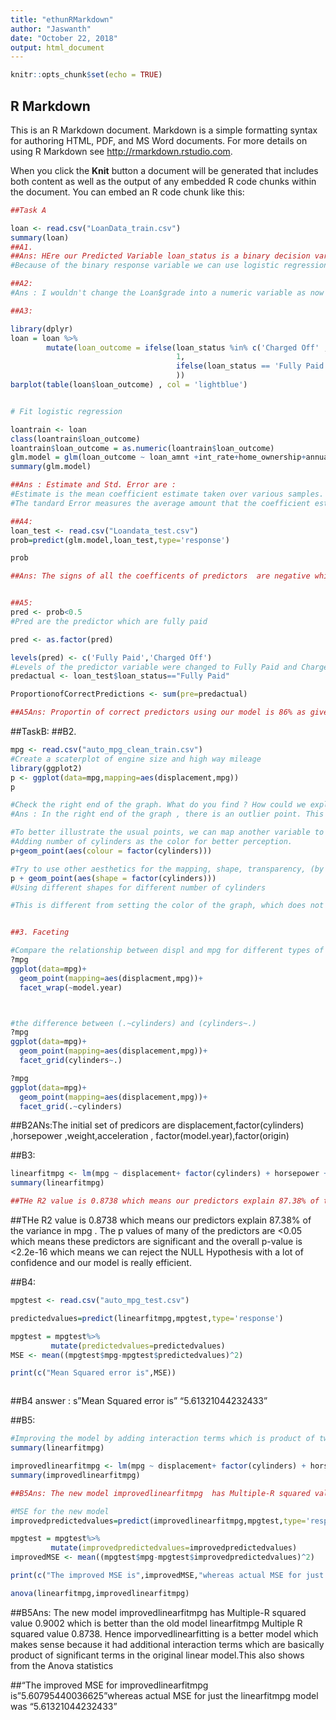 ```yaml
---
title: "ethunRMarkdown"
author: "Jaswanth"
date: "October 22, 2018"
output: html_document
---
```


```r
knitr::opts_chunk$set(echo = TRUE)
```

## R Markdown

This is an R Markdown document. Markdown is a simple formatting syntax for authoring HTML, PDF, and MS Word documents. For more details on using R Markdown see <http://rmarkdown.rstudio.com>.

When you click the **Knit** button a document will be generated that includes both content as well as the output of any embedded R code chunks within the document. You can embed an R code chunk like this:

```r
##Task A 

loan <- read.csv("LoanData_train.csv")
summary(loan)
##A1.
##Ans: HEre our Predicted Variable loan_status is a binary decision variable  which can take the values "Fully Paid" or "Charged Off"
#Because of the binary response variable we can use logistic regression. Rather than modelling the response Y directly, logistic regression models the probability that Y belongs to a particular category, in our case the probability of a non-performing loan. Also from summary we see that the predictor variables are varying a lot and a logit transform would normalize the variable to a smaller range . 

##A2:
#Ans : I wouldn't change the Loan$grade into a numeric variable as now , if we are modelling it would take into acccount different grades as different variables like gradeB,gradeC,gradeD ... and we can get the significance of each of these grades . We can know which particular grade of employee is more significant for loan_status based on the probability. Hence keeeping it as is a Numeric variable

##A3:

library(dplyr)
loan = loan %>%
        mutate(loan_outcome = ifelse(loan_status %in% c('Charged Off' , 'Default') , 
                                     1, 
                                     ifelse(loan_status == 'Fully Paid' , 0 , 'No info')
                                     ))
barplot(table(loan$loan_outcome) , col = 'lightblue')


# Fit logistic regression

loantrain <- loan
class(loantrain$loan_outcome)
loantrain$loan_outcome = as.numeric(loantrain$loan_outcome)
glm.model = glm(loan_outcome ~ loan_amnt +int_rate+home_ownership+annual_inc+term+grade+installment+verification_status+delinq_2yrs+pub_rec, loantrain, family = binomial(link = 'logit'))
summary(glm.model)

##Ans : Estimate and Std. Error are :
#Estimate is the mean coefficient estimate taken over various samples.
#The tandard Error measures the average amount that the coefficient estimates vary from the actual average value of our response variable. We’d ideally want a lower number relative to its coefficients.We usally take the 95% confidence interval for this 

##A4: 
loan_test <- read.csv("Loandata_test.csv")
prob=predict(glm.model,loan_test,type='response')

prob

##Ans: The signs of all the coefficents of predictors  are negative whichever terms are more significant. Hence this is the probability that the loan is Defaulted


##A5: 
pred <- prob<0.5
#Pred are the predictor which are fully paid

pred <- as.factor(pred)

levels(pred) <- c('Fully Paid','Charged Off')
#Levels of the predictor variable were changed to Fully Paid and Charged off 
predactual <- loan_test$loan_status=="Fully Paid"

ProportionofCorrectPredictions <- sum(pre=predactual)

##A5Ans: Proportin of correct predictors using our model is 86% as given in the test_data. Hence our model is sufficiently accurate


```









##TaskB: 
##B2.

```r



mpg <- read.csv("auto_mpg_clean_train.csv")
#Create a scaterplot of engine size and high way mileage
library(ggplot2)
p <- ggplot(data=mpg,mapping=aes(displacement,mpg))
p

#Check the right end of the graph. What do you find ? How could we explain the anomaly?
#Ans : In the right end of the graph , there is an outlier point. This means for a higher engine displacement, there is still higher highway mileage.

#To better illustrate the usual points, we can map another variable to an aesthetic.
#Adding number of cylinders as the color for better perception.
p+geom_point(aes(colour = factor(cylinders)))

#Try to use other aesthetics for the mapping, shape, transparency, (by yourself)
p + geom_point(aes(shape = factor(cylinders)))
#Using different shapes for different number of cylinders

#This is different from setting the color of the graph, which does not convey any information about a variable.


##3. Faceting

#Compare the relationship between displ and mpg for different types of cars
?mpg
ggplot(data=mpg)+
  geom_point(mapping=aes(displacment,mpg))+
  facet_wrap(~model.year)



#the difference between (.~cylinders) and (cylinders~.)
?mpg
ggplot(data=mpg)+
  geom_point(mapping=aes(displacement,mpg))+
  facet_grid(cylinders~.)

?mpg
ggplot(data=mpg)+
  geom_point(mapping=aes(displacement,mpg))+
  facet_grid(.~cylinders)


```

##B2ANs:The initial set of predicors are  displacement,factor(cylinders) ,horsepower ,weight,acceleration , factor(model.year),factor(origin)

##B3:
```r
linearfitmpg <- lm(mpg ~ displacement+ factor(cylinders) + horsepower + weight+acceleration + factor(model.year)+factor(origin) , data = mpg)
summary(linearfitmpg)

##THe R2 value is 0.8738 which means our predictors explain 87.38% of the variance in mpg . The p values of many of the predictors are <0.05 which means these predictors are significant and the overall p-value is <2.2e-16 which means we can reject the NULL Hypothesis with a lot of confidence and our model is really efficient.


```
##THe R2 value is 0.8738 which means our predictors explain 87.38% of the variance in mpg . The p values of many of the predictors are <0.05 which means these predictors are significant and the overall p-value is <2.2e-16 which means we can reject the NULL Hypothesis with a lot of confidence and our model is really efficient.


##B4:
```r
mpgtest <- read.csv("auto_mpg_test.csv")

predictedvalues=predict(linearfitmpg,mpgtest,type='response')

mpgtest = mpgtest%>%
         mutate(predictedvalues=predictedvalues)
MSE <- mean((mpgtest$mpg-mpgtest$predictedvalues)^2)

print(c("Mean Squared error is",MSE))



```
##B4 answer : s"Mean Squared error is" "5.61321044232433"

##B5:
```r
#Improving the model by adding interaction terms which is product of two good predictors
summary(linearfitmpg)

improvedlinearfitmpg <- lm(mpg ~ displacement+ factor(cylinders) + horsepower + weight+acceleration + factor(model.year)+factor(origin) +displacement*factor(cylinders) + displacement*weight , data = mpg)
summary(improvedlinearfitmpg)

##B5Ans: The new model improvedlinearfitmpg  has Multiple-R squared value 0.9002 which is better than the old model linearfitmpg Multiple R squared value 0.8738. Hence imporvedlinearfitting is a better model which makes sense because it had additional interaction terms which are basically product of significant terms in the original linear model

#MSE for the new model 
improvedpredictedvalues=predict(improvedlinearfitmpg,mpgtest,type='response')

mpgtest = mpgtest%>%
         mutate(improvedpredictedvalues=improvedpredictedvalues)
improvedMSE <- mean((mpgtest$mpg-mpgtest$improvedpredictedvalues)^2)

print(c("The improved MSE is",improvedMSE,"whereas actual MSE for just the linearfitmpg model was",MSE))

anova(linearfitmpg,improvedlinearfitmpg)


```

##B5Ans: The new model improvedlinearfitmpg  has Multiple-R squared value 0.9002 which is better than the old model linearfitmpg Multiple R squared value 0.8738. Hence imporvedlinearfitting is a better model which makes sense because it had additional interaction terms which are basically product of significant terms in the original linear model.This also shows from the Anova statistics 

##"The improved MSE  for improvedlinearfitmpg is  "5.60795440036625"whereas actual MSE for just the linearfitmpg model was "5.61321044232433"

